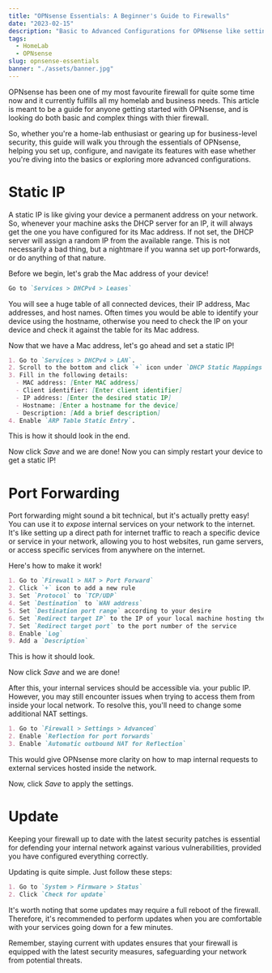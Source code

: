 ```yaml
---
title: "OPNsense Essentials: A Beginner's Guide to Firewalls"
date: "2023-02-15"
description: "Basic to Advanced Configurations for OPNsense like setting up port forwarding, static IPs, and more!"
tags:
  - HomeLab
  - OPNsense
slug: opnsense-essentials
banner: "./assets/banner.jpg"
---
```



OPNsense has been one of my most favourite firewall for quite some time now and it currently fulfills all my homelab and business needs.
This article is meant to be a guide for anyone getting started with OPNsense, and is looking do both basic and complex things with thier firewall.

So, whether you're a home-lab enthusiast or gearing up for business-level security, this guide will walk you through the essentials of OPNsense,
helping you set up, configure, and navigate its features with ease whether you're diving into the basics or exploring more advanced configurations.

# Static IP

A static IP is like giving your device a permanent address on your network.
So, whenever your machine asks the DHCP server for an IP, it will always get the one you have configured for its Mac address.
If not set, the DHCP server will assign a random IP from the available range. This is not necessarily a bad thing, but a nightmare if you wanna set up port-forwards, or do anything of that nature.

Before we begin, let's grab the Mac address of your device! 

```md
Go to `Services > DHCPv4 > Leases`
```

You will see a huge table of all connected devices, their IP address, Mac addresses, and host names.
Often times you would be able to identify your device using the hostname, otherwise you need to check the IP on your device and check it against the table for its Mac address.

Now that we have a Mac address, let's go ahead and set a static IP!

```md
1. Go to `Services > DHCPv4 > LAN`.
2. Scroll to the bottom and click `+` icon under `DHCP Static Mappings for this interface` section.
3. Fill in the following details:
  - MAC address: [Enter MAC address]
  - Client identifier: [Enter client identifier]
  - IP address: [Enter the desired static IP]
  - Hostname: [Enter a hostname for the device]
  - Description: [Add a brief description]
4. Enable `ARP Table Static Entry`.
```

This is how it should look in the end.


<Picture
  src={static_ip_settings}
  alt="static ip settings"
  aspectRatio="800 :282"
/>

Now click *Save* and we are done! Now you can simply restart your device to get a static IP!

# Port Forwarding

Port forwarding might sound a bit technical, but it's actually pretty easy! 
You can use it to *expose* internal services on your network to the internet.
It's like setting up a direct path for internet traffic to reach a specific device or service in your network, allowing you to host websites, run game servers, or access specific services from anywhere on the internet.

Here's how to make it work!

```md
1. Go to `Firewall > NAT > Port Forward`
2. Click `+` icon to add a new rule
3. Set `Protocol` to `TCP/UDP`
4. Set `Destination` to `WAN address`
5. Set `Destination port range` according to your desire
6. Set `Redirect target IP` to the IP of your local machine hosting the service
7. Set `Redirect target port` to the port number of the service
8. Enable `Log`
9. Add a `Description`
```

This is how it should look.


<Picture
  src={port_forward_settings}
  alt="port forward settings"
  aspectRatio="800:809"
/>

Now click *Save* and we are done!

After this, your internal services should be accessible via. your public IP. 
However, you may still encounter issues when trying to access them from inside your local network. 
To resolve this, you'll need to change some additional NAT settings.

```md
1. Go to `Firewall > Settings > Advanced`
2. Enable `Reflection for port forwards`
3. Enable `Automatic outbound NAT for Reflection`
```

This would give OPNsense more clarity on how to map internal requests to external services hosted inside the network.


<Picture
  src={nat_settings}
  alt="nat settings"
  aspectRatio="525: 167"
/>

Now, click *Save* to apply the settings.

# Update

Keeping your firewall up to date with the latest security patches is essential for defending your internal network against various vulnerabilities, 
provided you have configured everything correctly.

Updating is quite simple. Just follow these steps:

```md
1. Go to `System > Firmware > Status`
2. Click `Check for update`
```

It's worth noting that some updates may require a full reboot of the firewall. 
Therefore, it's recommended to perform updates when you are comfortable with your services going down for a few minutes.

Remember, staying current with updates ensures that your firewall is equipped with the latest security measures,
safeguarding your network from potential threats.
